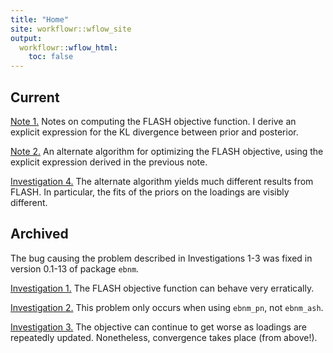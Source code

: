 ```yaml
---
title: "Home"
site: workflowr::wflow_site
output:
  workflowr::wflow_html:
    toc: false
---
```


## Current

[Note 1.](obj_notes.html) Notes on computing the FLASH objective function. I derive an explicit expression for the KL divergence between prior and posterior. 

[Note 2.](flash_em.html) An alternate algorithm for optimizing the FLASH objective, using the explicit expression derived in the previous note.

[Investigation 4.](alt_alg.html) The alternate algorithm yields much different results from FLASH. In particular, the fits of the priors on the loadings are visibly different.


## Archived

The bug causing the problem described in Investigations 1-3 was fixed in version 0.1-13 of package `ebnm`.

[Investigation 1.](objective.html) The FLASH objective function can behave very erratically.

[Investigation 2.](objective2.html) This problem only occurs when using `ebnm_pn`, not `ebnm_ash`.

[Investigation 3.](objective3.html) The objective can continue to get worse as loadings are repeatedly updated. Nonetheless, convergence takes place (from above!).
